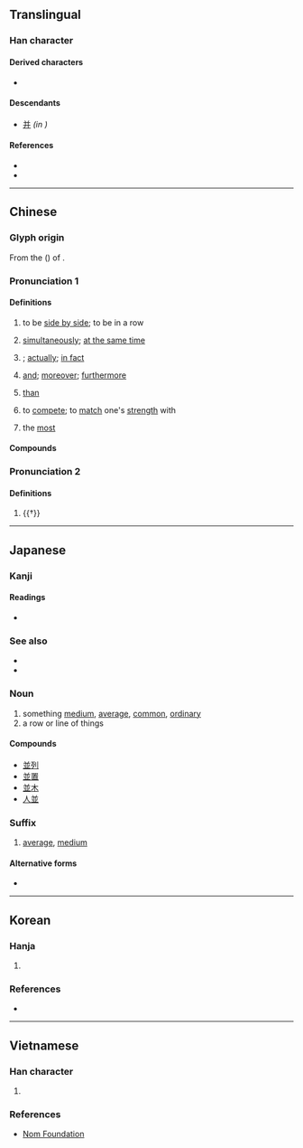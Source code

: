 {{character info/new}}
{{character info/new|0xfa70}}
{{also|并|幷|竝}}
==Translingual==

===Han character===
{{Han char|rn=1|rad=一|as=07|sn=8|four=80102|canj=TTC|ids=⿱䒑业}}

====Derived characters====
* {{l|mul|[[普]], [[碰]], [[椪]], [[掽]], [[湴]], [[潂]], [[諩]], [[踫]], [[䗒]], [[𠊧]], [[𠵔]], [[𡌶]], [[𢛰]], [[𦝤]], [[𪻁]], [[𡴢]], [[𠁔]], [[𠁜]], [[𠁝]], [[𡖼]], [[𫡀]], [[𤯭]], [[𣮧]], [[𣤞]], [[𪢭]], [[𤣋]],  [[𤽽]], [[𧡟]], [[𨂝]], [[𨂞]], [[𦫄]], [[𨏨]], [[𨟘]], [[𩤀]], [[𩹁]], [[𠁟]]/[[𫡂]]/[[𫡁]], [[䰃]]}}

====Descendants====
* [[并]] ''(in {{w|simplified Chinese}})''

====References====
* {{Han ref|kx=0078.140|dkj=00054|dj=0157.250|hdz=10246.020|uh=4E26|ud=20006|bh=A8C3|bd=43203}}
* {{Han ref|uh=FA70}}

----

==Chinese==
{{zh-forms|s=并|alt=幷:variant of [[并]]/[[併]]/並,竝:original form in clerical script,𡘋:ancient form in bronze inscriptions}}

===Glyph origin===
{{Han etym}}
From the {{w|clerical script}} ({{zh-l|*隸書}}) of {{och-l|竝}}.

===Pronunciation 1===
{{zh-pron
|m=bìng
|c=bing6,bing3
|h=pfs=pin
|mn=pēng/qz:pěng/zz,tw:phēng
|mn_note=“than; to compete; the most”: pēng (Xiamen, Zhangzhou); pěng (Quanzhou); phēng (Zhangzhou, Taiwan)
other senses: pēng
|w=3bin
|mc=y
|oc=y
|ma=y
|cat=v,adv,con,mn:prep
}}

====Definitions====
{{zh-hanzi}}

# to be [[side by side]]; to be in a row
#: {{zh-x|並存|to '''co'''exist}}
# [[simultaneously]]; [[at the same time]]
# {{n-g|Used before a negative for emphasis}}; [[actually]]; [[in fact]]
#: {{zh-x|並非|'''in fact''' is not}}
# [[and]]; [[moreover]]; [[furthermore]]
#: {{zh-x|並且|moreover}}
# {{lb|zh|Min Nan}} [[than]]
#: {{zh-x|並{phēng} 你 較 好|better '''than''' you|TW}}
# {{lb|zh|Zhangzhou|_|Min Nan}} to [[compete]]; to [[match]] one's [[strength]] with
# {{lb|zh|Taiwanese Min Nan}} the [[most]]
#: {{zh-x|這個 囡仔 並{phēng} 愛 哭 %的。|This kid likes to cry '''the most'''.|TW}}

====Compounds====
{{zh-der|並木|並肩|並列|並排|相提並論|並且|並存|並非|並世|並作|並出|並坐|並壽|並時|並未|並然|並用|並禽|並稱|並立|並聯|並興|並舉|並蒂|並行|並起|並跡|並軌|並輳|並轂|並轡|並進|並鄰|並重|並頭|並馬|並馳|並駕|並騖|並驅|比並|恩威並用|並頭蓮|五行並下|並存不悖|並蒂蓮|並世無雙|並肩而行|並不是|並垂不朽|並概青雲|恩威並重|兼籌並顧|情文並茂|並行不悖|感愧並交|並駕齊驅|剛柔並濟|恩威並行|恩威並濟|圖文並茂|並無此事|年德並高|並頭之花|恩威並著|俱收並蓄|並肩前進|勢不並立|兼容並蓄|並無不當|勢力並行|南山並壽|並肩作戰|兼收並蓄|公聽並觀|明並日月|文情並茂|水陸並進|椿萱並茂|齊名並價|蜂午並起|聲情並茂|連鑣並軫|龍虎並伏|齊驅並驟|齊驅並駕|齊頭並進|齊足並驅|齊足並馳|蓮開並蒂}}

===Pronunciation 2===
{{zh-pron
|m=bàng
|c=bong6
|cat=v
}}

====Definitions====
{{zh-hanzi}}

# {{†}} {{zh-alt-form|傍|to be [[near]]; [[approaching]]}}

{{zh-cat|Elementary}}

----

==Japanese==
{{ja-kanji forms|並|竝}}

===Kanji===
{{ja-kanji|grade=6|rs=一07|style=s|kyu=竝}}

====Readings====
* {{ja-readings|goon=[[びょう]] (byō)|kanon=[[へい]] (hei)|kun=[[なみ]] (nami), [[ならぶ]] (narabu), [[ならびに]] (narabini)}}

===See also===
* {{l|ja|大}}
* {{l|ja|特}}

===Noun===
{{ja-noun|なみ}}

# something [[medium]], [[average]], [[common]], [[ordinary]]
# a row or line of things

====Compounds====
* [[並列]]
* [[並置]]
* [[並木]]
* [[人並]]

===Suffix===
{{ja-pos|suffix|なみ}}

# [[average]], [[medium]]

====Alternative forms====
* {{l|ja|並み}}

----

==Korean==

===Hanja===
{{ko-hanja|hangeul=[[병]], [[방]], [[반]]|rv=byeong, bang, ban|mr=pyŏng, pang, pan|y=pyeng, pang, pan|eumhun=아우를|ehrv=aureul|ehmr=aurǔl|ehy=}}

# {{defn|lang=ko|sort=一07}}

===References===
* {{Hanja ref|nav=13654}}

----

==Vietnamese==

===Han character===
{{vi-hantu|tịnh|rs=一07}}

# {{defn|lang=vi|sort=一07}}

===References===
* [http://nomfoundation.org/common/nom_details.php?codepoint=4e26 Nom Foundation]